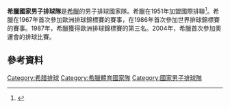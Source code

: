 '''希臘國家男子排球隊'''是[[希臘|希臘]]的男子排球國家隊。希臘在1951年加盟國際排聯<ref>{{Cite web|url=http://www.fivb.org/EN/FIVB/Org_continentalConfEurope.htm|title=Confédération Européenne de Volleyball (CEV)|publisher=FIVB|accessdate=2010-06-07|archive-date=2009-09-13|archive-url=https://web.archive.org/web/20090913032056/http://www.fivb.org/en/fivb/Org_continentalConfEurope.htm|dead-url=no}}</ref>。希臘在1967年首次參加歐洲排球錦標賽的賽事，在1986年首次參加世界排球錦標賽的賽事。1987年，希臘獲得歐洲排球錦標賽的第三名。2004年，希臘首次參加奧運會的排球比賽。
== 參考資料 ==
{{Reflist|2}}

[[Category:希腊排球|Category:希腊排球]]
[[Category:希臘體育國家隊|Category:希臘體育國家隊]]
[[Category:國家男子排球隊|Category:國家男子排球隊]]